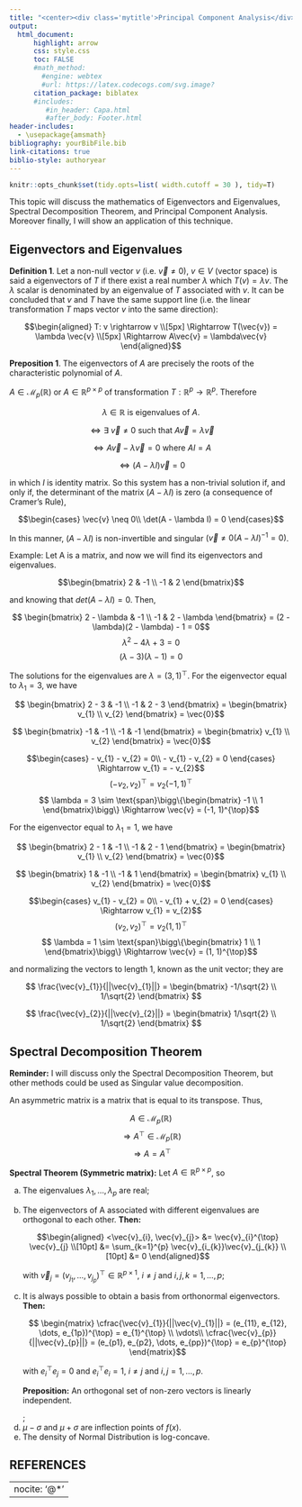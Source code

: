 ```yaml
---
title: "<center><div class='mytitle'>Principal Component Analysis</div></center>"
output:
  html_document:
      highlight: arrow
      css: style.css
      toc: FALSE
      #math_method: 
        #engine: webtex
        #url: https://latex.codecogs.com/svg.image?
      citation_package: biblatex
      #includes: 
         #in_header: Capa.html
         #after_body: Footer.html
header-includes:
  - \usepackage{amsmath}
bibliography: yourBibFile.bib
link-citations: true
biblio-style: authoryear
---
```




```r

knitr::opts_chunk$set(tidy.opts=list( width.cutoff = 30 ), tidy=T)

```

<section class="section" >
  <div class="content">

This topic will discuss the mathematics of  Eigenvectors and Eigenvalues, Spectral Decomposition Theorem, and Principal Component Analysis. Moreover finally, I will show an application of this technique. 

# Eigenvectors and Eigenvalues

<div class="Definition">
<p><strong>Definition 1</strong>.
Let a non-null vector $v$ (i.e. $\vec{v} \neq 0$), $v \in V$ (vector space) is said a eigenvectors of $T$ if there exist a real number $\lambda$ which $T(v) = \lambda v$. The $\lambda$ scalar is denominated by an eigenvalue of $T$ associated with $v$. It can be concluded that $v$ and $T$ have the same support line (i.e. the linear transformation $T$ maps vector $v$ into the same direction):
</p>
</div>


<div class="equation">
  $$\begin{aligned}
  T: v \rightarrow v \\[5px]
  \Rightarrow
  T(\vec{v}) = \lambda \vec{v} \\[5px]
  \Rightarrow A\vec{v} = \lambda\vec{v}
  \end{aligned}$$
</div>

<div class="Preposition">
<p><strong>Preposition 1</strong>.
The eigenvectors of $A$ are precisely the roots of the characteristic polynomial of $A$. 
</p>
</div>

$A \in \mathcal{M}_{p}(\mathbb{R})$ or $A \in \mathbb{R}^{p \times p}$ of transformation $T: \mathbb{R}^{p} \rightarrow \mathbb{R}^{p}$. Therefore 

<div style="text-align: center;">
  $\lambda \in \mathbb{R}$ is eigenvalues of $A$. 
  
  $\Leftrightarrow \exists$ $\vec{v} \neq 0$ such that $A\vec{v} = \lambda\vec{v}$
  
  $\Leftrightarrow A\vec{v} - \lambda\vec{v} = 0$ where $AI = A$
  
  $\Leftrightarrow (A - \lambda I)\vec{v} = 0$
</div>

in which $I$ is identity matrix. So this system has a non-trivial solution if, and only if, the determinant of the matrix $(A - \lambda I)$ is zero (a consequence of Cramer's Rule),

<div class="equation">
  $$\begin{cases}
      \vec{v} \neq 0\\
      \det(A - \lambda I) = 0
    \end{cases}$$
</div>

In this manner, $(A - \lambda I)$ is non-invertible and singular $(\vec{v} \neq 0(A - \lambda I)^{-1} = 0)$.

Example: Let A is a matrix, and now we will find its eigenvectors and eigenvalues.

<div class="equation">
$$\begin{bmatrix}
 2 & -1 \\
-1 &  2 
\end{bmatrix}$$
</div>

and knowing that $det(A - \lambda I) =0$. Then,

<div class="equation">
$$ \begin{bmatrix}
 2 - \lambda & -1 \\
-1 &  2 - \lambda 
\end{bmatrix} = (2 - \lambda)(2 - \lambda) - 1 = 0$$
$$\lambda^2 - 4 \lambda + 3 = 0$$
$$ (\lambda - 3)(\lambda - 1) = 0$$
</div>

The solutions for the eigenvalues are $\lambda = (3, 1)^{\top}$. For the eigenvector equal to $\lambda_{1} = 3$, we have

<div class="equation">
$$ \begin{bmatrix}
 2 - 3 & -1 \\
-1 &  2 - 3 
\end{bmatrix} = \begin{bmatrix}
 v_{1}  \\
 v_{2}
\end{bmatrix} = \vec{0}$$
</div>
<div class="equation">
$$ \begin{bmatrix}
 -1 & -1 \\
-1 &  -1 
\end{bmatrix} = \begin{bmatrix}
 v_{1}  \\
 v_{2}
\end{bmatrix} = \vec{0}$$
</div>
<div class="equation">
$$\begin{cases}
      - v_{1} - v_{2} = 0\\
      - v_{1} - v_{2} = 0
    \end{cases} \Rightarrow  v_{1} = - v_{2}$$
$$ (- v_{2}, v_{2})^{\top} = v_{2}(- 1, 1)^{\top}$$
$$ \lambda = 3 \sim \text{span}\bigg\{\begin{bmatrix}
 -1  \\
 1
\end{bmatrix}\bigg\} \Rightarrow \vec{v} = (-1, 1)^{\top}$$

</div>

For the eigenvector equal to $\lambda_{1} = 1$, we have

<div class="equation">
$$ \begin{bmatrix}
 2 - 1 & -1 \\
-1 &  2 - 1 
\end{bmatrix} = \begin{bmatrix}
 v_{1}  \\
 v_{2}
\end{bmatrix} = \vec{0}$$
</div>
<div class="equation">
$$ \begin{bmatrix}
 1 & -1 \\
-1 &  1 
\end{bmatrix} = \begin{bmatrix}
 v_{1}  \\
 v_{2}
\end{bmatrix} = \vec{0}$$
</div>
<div class="equation">
$$\begin{cases}
        v_{1} - v_{2} = 0\\
      - v_{1} + v_{2} = 0
    \end{cases} \Rightarrow  v_{1} = v_{2}$$
$$ ( v_{2}, v_{2})^{\top} = v_{2}(1, 1)^{\top}$$
$$ \lambda = 1 \sim \text{span}\bigg\{\begin{bmatrix}
 1  \\
 1
\end{bmatrix}\bigg\} \Rightarrow \vec{v} = (1, 1)^{\top}$$

</div>

and normalizing the vectors to length 1, known as the unit vector; they are

<div class="equation">
$$ \frac{\vec{v}_{1}}{||\vec{v}_{1}||} = \begin{bmatrix}
 -1/\sqrt{2} \\
 1/\sqrt{2}
\end{bmatrix} $$
</div>
<div class="equation">
$$ \frac{\vec{v}_{2}}{||\vec{v}_{2}||} = \begin{bmatrix}
 1/\sqrt{2} \\
 1/\sqrt{2}
\end{bmatrix} $$
</div>

# Spectral Decomposition Theorem

<div class="Reminder">
<p><strong>Reminder:</strong>
I will discuss only the Spectral Decomposition Theorem, but other methods could be used as Singular value decomposition.
</p>
</div>

An asymmetric matrix is a matrix that is equal to its transpose. Thus, 

<div class="equation">
$$ A \in \mathcal{M}_{p}(\mathbb{R}) $$
$$ \Rightarrow A^{\top} \in \mathcal{M}_{p}(\mathbb{R}) $$
$$\Rightarrow A = A^{\top}$$
</div>


<div class="Teorema">
<p><strong>Spectral Theorem (Symmetric matrix):</strong>
Let $A \in \mathbb{R}^{p \times p}$, so
</p>
</div>

<div class="lista">
  <ol type="a">
  <li> The eigenvalues $\lambda_{1}, \dots, \lambda_{p}$ are real;</li>
  <li> The eigenvectors of A associated with different eigenvalues are orthogonal to each other. **Then:**

<div class="equation">
$$\begin{aligned}
<\vec{v}_{i}, \vec{v}_{j}> &= \vec{v}_{i}^{\top} \vec{v}_{j} \\[10pt]
 &=  \sum_{k=1}^{p} \vec{v}_{i_{k}}\vec{v}_{j_{k}}  \\[10pt]
 &= 0
\end{aligned}$$
</div>
with $\vec{v}_{j} = (v_{j_{1}}, \dots, v_{j_{p}})^{\top} \in \mathbb{R}^{p \times 1}$, $i \neq j$ and $i, j, k = 1, \dots, p$; 

</li>
<li> It is always possible to obtain a basis from orthonormal eigenvectors. **Then:**

<div class="equation">
$$ \begin{matrix}
 \cfrac{\vec{v}_{1}}{||\vec{v}_{1}||} = (e_{11}, e_{12}, \dots, e_{1p})^{\top} = e_{1}^{\top} \\
  \vdots\\
 \cfrac{\vec{v}_{p}}{||\vec{v}_{p}||} = (e_{p1}, e_{p2}, \dots, e_{pp})^{\top} = e_{p}^{\top} 
\end{matrix}$$
</div>

with $e_{i}^{\top} e_{j} = 0$ and $e_{i}^{\top} e_{i} = 1$, $i \neq j$ and $i, j = 1, \dots, p$.

<div class="Preposition">
<p><strong>Preposition:</strong>
An orthogonal set of non-zero vectors is linearly independent.
</p>
</div>;
</li>
  <li> $\mu - \sigma$ and $\mu + \sigma$ are inflection points of $f(x)$. </li>
  <li> The density of Normal Distribution is log-concave. </li>
  </ol> 
  </div>






<!--
The first one is the most famous distribution, is the Bernoulli distribution. Let $X$ a binary random variable with probability density function (PDF) $f_{x}$ . Then, $X \sim Ber(p)$ has PDF

<div class="equation">
  $$f(x) = \P(X = x) = p^{x} (1-p)^{1-x}$$
</div>
    
where the support is $X \in \{0, 1\}$ and parametric space is $p \in (0, 1)$. The expected value (mathematical expectation) is $\E(X) = p$ and variance is $\var(X) = p(1 - p)$.

I will not discuss moments in statistics here where the first moment is mathematical expectations and the second is related to variance. Nevertheless, [Wikipedia](https://en.wikipedia.org/wiki/Moment_(mathematics)) is a good site where you might start to study more about this topic. I love this concept because everything concerning statistical models is linked to a mean, mainly in generalized linear models ([MLG](https://en.wikipedia.org/wiki/Generalized_linear_model)). But it is a topic to see forward. 


<span style="width:40px;display:inline-block"></span>

```r
set.seed(123)

```
-->


 
# REFERENCES

<div id="refs">
---
nocite: '@*'
---
</div>

</div>
</section>






